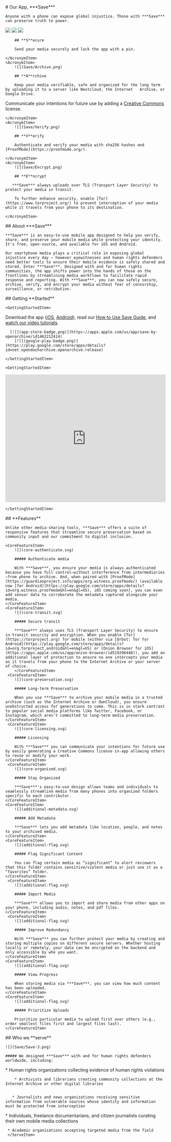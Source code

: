 
<HeaderSection>
    # Our App, ***Save***

    Anyone with a phone can expose global injustice. Those with ***Save*** can preserve truth to power.

[![](app-store-badge.png)](https://apps.apple.com/us/app/save-by-openarchive/id1462212414)
    [![](google-play-badge.png)](https://play.google.com/store/apps/details?id=net.opendasharchive.openarchive.release)
</HeaderSection>
<AcronymSection>
    <AcronymItem>
        ![](Save/Share.png)

        ## **S**ecure

        Send your media securely and lock the app with a pin.

    </AcronymItem>
    <AcronymItem>
        ![](Save/Archive.png)

        ## **A**rchive

        Keep your media verifiable, safe and organized for the long term by uploading it to a server like Nextcloud, the Internet   Archive, or Google Drive.

Communicate your intentions for future use by adding a [Creative Commons](https://creativecommons.org/) license.

    </AcronymItem>
    <AcronymItem>
        ![](Save/Verify.png)

        ## **V**erify

        Authenticate and verify your media with sha256 hashes and [ProofMode](https://proofmode.org/).

    </AcronymItem>
    <AcronymItem>
        ![](Save/Encrypt.png)

        ## **E**ncrypt

       ***Save*** always uploads over TLS (Transport Layer Security) to protect your media in transit.

        To further enhance security, enable [Tor](https://www.torproject.org/) to prevent interception of your media while it travels from your phone to its destination.

    </AcronymItem>

</AcronymSection>
<AboutSection>
    ## About ***Save***

    ***Save*** is an easy-to-use mobile app designed to help you verify, share, and preserve your mobile media while protecting your identity. It's free, open-source, and available for iOS and Android.

    Our smartphone media plays a critical role in exposing global injustice every day — however eyewitnesses and human rights defenders need better tools to ensure their mobile evidence is safely shared and stored. Enter ***Save***. Designed with and for human rights communities, the app shifts power into the hands of those on the frontlines by streamlining media workflows to facilitate rapid response and reporting. With ***Save***, you can now safely secure, archive, verify, and encrypt your media without fear of censorship, surveillance, or retribution.

</AboutSection>

<GettingStartedSection>
    ## Getting **Started**

    <GettingStartedItem>    
Download the app ([iOS](https://apps.apple.com/us/app/save-by-openarchive/id1462212414), [Android](https://play.google.com/store/apps/details?id=net.opendasharchive.openarchive.release)), read our [How to Use Save Guide](https://open-archive.org/pdf/how_to_use_save_2024.pdf), and [watch our video tutorials](https://www.youtube.com/@openarchive8110/playlists).

      [![](app-store-badge.png)](https://apps.apple.com/us/app/save-by-openarchive/id1462212414)
        [![](google-play-badge.png)](https://play.google.com/store/apps/details?id=net.opendasharchive.openarchive.release)

    </GettingStartedItem>

    <GettingStartedItem>    
<div style={{ textAlign: "center" }}>
  <iframe
    width="100%"
    style={{ maxWidth: 700, margin: "0 auto", marginTop: "30px" }}
    height="400"
    src="https://www.youtube.com/embed/dOG0_4wVgT8"
    title="YouTube video player"
    frameBorder="0"
    allow="accelerometer; autoplay; clipboard-write; encrypted-media; gyroscope; picture-in-picture"
    allowFullScreen
  ></iframe>
</div>


    </GettingStartedItem>

</GettingStartedSection>
<CoreFeaturesSection>
    ## **Features**

    Unlike other media-sharing tools, ***Save*** offers a suite of responsive features that streamline secure preservation based on community input and our commitment to digital inclusion.

    <CoreFeatureItem>
        ![](core-authenticate.svg)

        ##### Authenticate media

        With ***Save***, you ensure your media is always authenticated because you have full control—without interference from intermediaries—from phone to archive. And, when paired with [ProofMode](https://guardianproject.info/apps/org.witness.proofmode/) (available now [for Android](https://play.google.com/store/apps/details?id=org.witness.proofmode&hl=en&gl=US), iOS coming soon), you can even add sensor data to corroborate the metadata captured alongside your media.
    </CoreFeatureItem>
    <CoreFeatureItem>
        ![](core-transit.svg)

        ##### Secure transit

        ***Save*** always uses TLS (Transport Layer Security) to ensure in-transit security and encryption. When you enable [Tor](https://torproject.org) for mobile (either via [Orbot: Tor for Android](https://play.google.com/store/apps/details?id=org.torproject.android&hl=en&gl=US) or [Onion Browser for iOS](https://apps.apple.com/us/app/onion-browser/id519296448)), you add an additional layer of protection to ensure no one intercepts your media as it travels from your phone to the Internet Archive or your server of choice.
        </CoreFeatureItem>
     <CoreFeatureItem>
        ![](core-preservation.svg)

        ##### Long-term Preservation

        When you use ***Save*** to archive your mobile media in a trusted archive (such as the Internet Archive or OwnCloud), you ensure unobstructed access for generations to come. This is in stark contrast to popular social media platforms like Twitter, Facebook, or Instagram, which aren’t committed to long-term media preservation.
    </CoreFeatureItem>
     <CoreFeatureItem>
        ![](core-licensing.svg)

        ##### Licensing

        With ***Save*** you can communicate your intentions for future use by easily generating a Creative Commons license in-app allowing others to reuse or modify your work.
    </CoreFeatureItem>
     <CoreFeatureItem>
        ![](core-organized.svg)

        ##### Stay Organized

        ***Save***'s easy-to-use design allows teams and individuals to seamlessly streamline media from many phones into organized folders specific to each contributor.
    </CoreFeatureItem>
    <CoreFeatureItem>
        ![](additional-metadata.svg)

        ##### Add Metadata

        ***Save*** lets you add metadata like location, people, and notes to your archived media.
    </CoreFeatureItem>
    <CoreFeatureItem>
        ![](additional-flag.svg)

        ##### Flag Significant Content

        You can flag certain media as “significant” to alert reviewers that this folder contains sensitive/violent media or just use it as a “favorites” folder.
    </CoreFeatureItem>
     <CoreFeatureItem>
        ![](additional-flag.svg)

        ##### Import Media

        ***Save*** allows you to import and share media from other apps on your phone, including audio, notes, and pdf files.
    </CoreFeatureItem>
     <CoreFeatureItem>
        ![](additional-flag.svg)

        ##### Improve Redundancy

        With ***Save*** you can further protect your media by creating and storing multiple copies on different secure servers. Whether hosting locally or remotely, your data can be encrypted on the backend and only accessible by who you want.
    </CoreFeatureItem>
    <CoreFeatureItem>
        ![](additional-flag.svg)

        ##### View Progress

        When storing media via ***Save***, you can view how much content has been uploaded.
    </CoreFeatureItem>
    <CoreFeatureItem>
        ![](additional-flag.svg)

        ##### Prioritize Uploads

        Prioritize particular media to upload first over others (e.g., order smallest files first and largest files last).
    </CoreFeatureItem>

</CoreFeaturesSection>
<ServeSection>
    ## Who we **serve**

    ![](Save/Save-3.png)

    ##### We designed ***Save*** with and for human rights defenders worldwide, including:

<ServeItem>
        * Human rights organizations collecting evidence of human rights violations


        * Archivists and librarians creating community collections at the Internet Archive or other digital libraries


       * Journalists and news organizations receiving sensitive information from vulnerable sources whose identity and information must be protected from interception

</ServeItem>
<ServeItem>
      * Individuals, freelance documentarians, and citizen journalists curating their own mobile media collections


     * Academic organizations accepting targeted media from the field
     </ServeItem>
</ServeSection>
